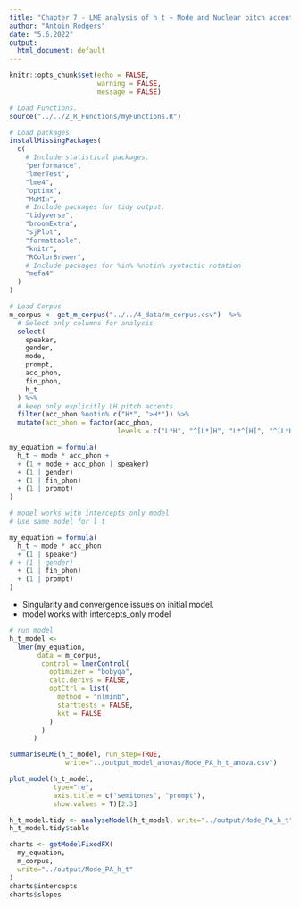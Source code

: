 ```yaml
---
title: "Chapter 7 - LME analysis of h_t ~ Mode and Nuclear pitch accents: "
author: "Antoin Rodgers"
date: "5.6.2022"
output:
  html_document: default
---
```


```r
knitr::opts_chunk$set(echo = FALSE,
                      warning = FALSE,
                      message = FALSE)

# Load Functions.
source("../../2_R_Functions/myFunctions.R") 

# Load packages.
installMissingPackages(
  c(
    # Include statistical packages.
    "performance",
    "lmerTest",
    "lme4",
    "optimx",
    "MuMIn",
    # Include packages for tidy output.
    "tidyverse",
    "broomExtra",
    "sjPlot",
    "formattable",
    "knitr",
    "RColorBrewer",
    # Include packages for %in% %notin% syntactic notation
    "mefa4"
  )
)
```


```r
# Load Corpus
m_corpus <- get_m_corpus("../../4_data/m_corpus.csv")  %>%
  # Select only columns for analysis
  select(
    speaker,
    gender,
    mode,
    prompt,
    acc_phon,
    fin_phon,
    h_t
  ) %>% 
  # keep only explicitly LH pitch accents.
  filter(acc_phon %notin% c("H*", ">H*")) %>%
  mutate(acc_phon = factor(acc_phon,
                           levels = c("L*H", "^[L*]H", "L*^[H]", "^[L*H]")))
```

```r
my_equation = formula(
  h_t ~ mode * acc_phon +
  + (1 + mode + acc_phon | speaker)
  + (1 | gender)
  + (1 | fin_phon)
  + (1 | prompt)
)

# model works with intercepts_only model
# Use same model for l_t

my_equation = formula(
  h_t ~ mode * acc_phon
  + (1 | speaker)
# + (1 | gender)
  + (1 | fin_phon)
  + (1 | prompt)
)
```

-   Singularity and convergence issues on initial model.
-   model works with intercepts_only model

```r

# run model
h_t_model <-
  lmer(my_equation,
       data = m_corpus,
        control = lmerControl(
          optimizer = "bobyqa",
          calc.derivs = FALSE,
          optCtrl = list(
            method = "nlminb",
            starttests = FALSE,
            kkt = FALSE
          )
        )
      )

summariseLME(h_t_model, run_step=TRUE,
              write="../output_model_anovas/Mode_PA_h_t_anova.csv")

```

```r
plot_model(h_t_model,
           type="re",
           axis.title = c("semitones", "prompt"),
           show.values = T)[2:3]
```

```r

h_t_model.tidy <- analyseModel(h_t_model, write="../output/Mode_PA_h_t")
h_t_model.tidy$table


```

```r

charts <- getModelFixedFX(
  my_equation,
  m_corpus,
  write="../output/Mode_PA_h_t"
)
charts$intercepts
charts$slopes



```
